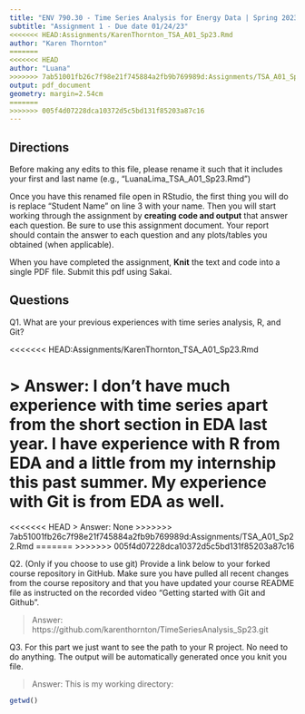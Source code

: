 ```yaml
---
title: "ENV 790.30 - Time Series Analysis for Energy Data | Spring 2023"
subtitle: "Assignment 1 - Due date 01/24/23"
<<<<<<< HEAD:Assignments/KarenThornton_TSA_A01_Sp23.Rmd
author: "Karen Thornton"
=======
<<<<<<< HEAD
author: "Luana"
>>>>>>> 7ab51001fb26c7f98e21f745884a2fb9b769989d:Assignments/TSA_A01_Sp22.Rmd
output: pdf_document
geometry: margin=2.54cm
=======
>>>>>>> 005f4d07228dca10372d5c5bd131f85203a87c16
---
```


## Directions

Before making any edits to this file, please rename it such that it includes your first and last name (e.g., "LuanaLima_TSA_A01_Sp23.Rmd")

Once you have this renamed file open in RStudio, the first thing you will do is replace "Student Name" on line 3 with your name. 
Then you will start working through the assignment by  **creating code and output** that answer each question. Be sure to use this assignment document. Your report should contain the answer to each question and any plots/tables you obtained (when applicable).

When you have completed the assignment, **Knit** the text and code into a single PDF file.  Submit this pdf using Sakai. 

## Questions

Q1. What are your previous experiences with time series analysis, R, and Git? 

<<<<<<< HEAD:Assignments/KarenThornton_TSA_A01_Sp23.Rmd

> Answer: I don't have much experience with time series apart from the short section in EDA last year. I have experience with R from EDA and a little from my internship this past summer. My experience with Git is from EDA as well. 
=======
<<<<<<< HEAD
> Answer: None
>>>>>>> 7ab51001fb26c7f98e21f745884a2fb9b769989d:Assignments/TSA_A01_Sp22.Rmd
=======
>>>>>>> 005f4d07228dca10372d5c5bd131f85203a87c16


Q2. (Only if you choose to use git) Provide a link below to your forked course repository in GitHub. Make sure you have pulled all recent changes from the course repository and that you have updated your course README file as instructed on the recorded video "Getting started with Git and Github". 

> Answer: https://github.com/karenthornton/TimeSeriesAnalysis_Sp23.git


Q3. For this part we just want to see the path to your R project. No need to do anything. The output will be automatically generated once you knit you file. 

> Answer: This is my working directory:

```r
getwd()
````


